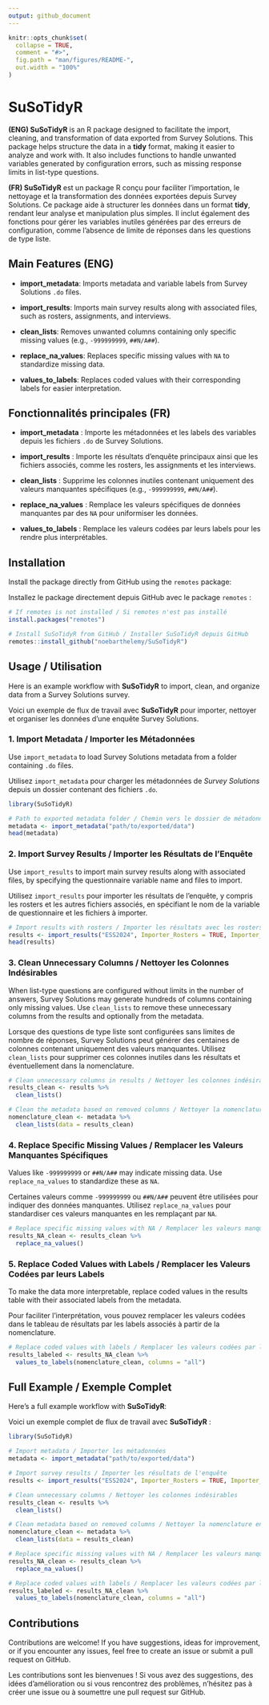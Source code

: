 ```yaml
---
output: github_document
---
```


<!-- README.md is generated from README.Rmd. Please edit that file -->

```r
knitr::opts_chunk$set(
  collapse = TRUE,
  comment = "#>",
  fig.path = "man/figures/README-",
  out.width = "100%"
)
```

# SuSoTidyR

<!-- badges: start -->

<!-- badges: end -->

**(ENG) SuSoTidyR** is an R package designed to facilitate the import, cleaning, and transformation of data exported from Survey Solutions. This package helps structure the data in a **tidy** format, making it easier to analyze and work with. It also includes functions to handle unwanted variables generated by configuration errors, such as missing response limits in list-type questions.

**(FR) SuSoTidyR** est un package R conçu pour faciliter l'importation, le nettoyage et la transformation des données exportées depuis Survey Solutions. Ce package aide à structurer les données dans un format **tidy**, rendant leur analyse et manipulation plus simples. Il inclut également des fonctions pour gérer les variables inutiles générées par des erreurs de configuration, comme l'absence de limite de réponses dans les questions de type liste.

## Main Features (ENG)

-   **import_metadata**: Imports metadata and variable labels from Survey Solutions `.do` files.

-   **import_results**: Imports main survey results along with associated files, such as rosters, assignments, and interviews.

-   **clean_lists**: Removes unwanted columns containing only specific missing values (e.g., `-999999999`, `##N/A##`).

-   **replace_na_values**: Replaces specific missing values with `NA` to standardize missing data.

-   **values_to_labels**: Replaces coded values with their corresponding labels for easier interpretation.

## Fonctionnalités principales (FR)

-   **import_metadata** : Importe les métadonnées et les labels des variables depuis les fichiers `.do` de Survey Solutions.

-   **import_results** : Importe les résultats d’enquête principaux ainsi que les fichiers associés, comme les rosters, les assignments et les interviews.

-   **clean_lists** : Supprime les colonnes inutiles contenant uniquement des valeurs manquantes spécifiques (e.g., `-999999999`, `##N/A##`).

-   **replace_na_values** : Remplace les valeurs spécifiques de données manquantes par des `NA` pour uniformiser les données.

-   **values_to_labels** : Remplace les valeurs codées par leurs labels pour les rendre plus interprétables.

## Installation

Install the package directly from GitHub using the `remotes` package:

Installez le package directement depuis GitHub avec le package `remotes` :

```r
# If remotes is not installed / Si remotes n'est pas installé
install.packages("remotes")

# Install SuSoTidyR from GitHub / Installer SuSoTidyR depuis GitHub
remotes::install_github("noebarthelemy/SuSoTidyR")
```

## Usage / Utilisation

Here is an example workflow with **SuSoTidyR** to import, clean, and organize data from a Survey Solutions survey.

Voici un exemple de flux de travail avec **SuSoTidyR** pour importer, nettoyer et organiser les données d'une enquête Survey Solutions.

### 1. Import Metadata / Importer les Métadonnées

Use `import_metadata` to load Survey Solutions metadata from a folder containing `.do` files.

Utilisez `import_metadata` pour charger les métadonnées de *Survey Solutions* depuis un dossier contenant des fichiers `.do`.\

```r
library(SuSoTidyR)

# Path to exported metadata folder / Chemin vers le dossier de métadonnées exportées
metadata <- import_metadata("path/to/exported/data")
head(metadata)

```

### 2. Import Survey Results / Importer les Résultats de l'Enquête

Use `import_results` to import main survey results along with associated files, by specifying the questionnaire variable name and files to import.

Utilisez `import_results` pour importer les résultats de l'enquête, y compris les rosters et les autres fichiers associés, en spécifiant le nom de la variable de questionnaire et les fichiers à importer.

```r
# Import results with rosters / Importer les résultats avec les rosters
results <- import_results("ESS2024", Importer_Rosters = TRUE, Importer_AssignmentsValues = TRUE)
head(results)

```

### 3. Clean Unnecessary Columns / Nettoyer les Colonnes Indésirables

When list-type questions are configured without limits in the number of answers, Survey Solutions may generate hundreds of columns containing only missing values. Use `clean_lists` to remove these unnecessary columns from the results and optionally from the metadata.

Lorsque des questions de type liste sont configurées sans limites de nombre de réponses, Survey Solutions peut générer des centaines de colonnes contenant uniquement des valeurs manquantes. Utilisez `clean_lists` pour supprimer ces colonnes inutiles dans les résultats et éventuellement dans la nomenclature.\

```r
# Clean unnecessary columns in results / Nettoyer les colonnes indésirables du tableau de résultats
results_clean <- results %>%
  clean_lists()

# Clean the metadata based on removed columns / Nettoyer la nomenclature en fonction des colonnes supprimées
nomenclature_clean <- metadata %>%
  clean_lists(data = results_clean)

```

### 4. Replace Specific Missing Values / Remplacer les Valeurs Manquantes Spécifiques

Values like `-999999999` or `##N/A##` may indicate missing data. Use `replace_na_values` to standardize these as `NA`.

Certaines valeurs comme `-999999999` ou `##N/A##` peuvent être utilisées pour indiquer des données manquantes. Utilisez `replace_na_values` pour standardiser ces valeurs manquantes en les remplaçant par `NA`.\

```r
# Replace specific missing values with NA / Remplacer les valeurs manquantes spécifiques par NA
results_NA_clean <- results_clean %>%
  replace_na_values()

```

### 5. Replace Coded Values with Labels / Remplacer les Valeurs Codées par leurs Labels

To make the data more interpretable, replace coded values in the results table with their associated labels from the metadata.

Pour faciliter l’interprétation, vous pouvez remplacer les valeurs codées dans le tableau de résultats par les labels associés à partir de la nomenclature.

```r
# Replace coded values with labels / Remplacer les valeurs codées par leurs labels
results_labeled <- results_NA_clean %>%
  values_to_labels(nomenclature_clean, columns = "all")

```

## Full Example / Exemple Complet

Here's a full example workflow with **SuSoTidyR**:

Voici un exemple complet de flux de travail avec **SuSoTidyR** :

```r
library(SuSoTidyR)

# Import metadata / Importer les métadonnées
metadata <- import_metadata("path/to/exported/data")

# Import survey results / Importer les résultats de l'enquête
results <- import_results("ESS2024", Importer_Rosters = TRUE, Importer_AssignmentsValues = TRUE)

# Clean unnecessary columns / Nettoyer les colonnes indésirables
results_clean <- results %>%
  clean_lists()

# Clean metadata based on removed columns / Nettoyer la nomenclature en fonction des colonnes supprimées
nomenclature_clean <- metadata %>%
  clean_lists(data = results_clean)

# Replace specific missing values with NA / Remplacer les valeurs manquantes spécifiques par NA
results_NA_clean <- results_clean %>%
  replace_na_values()

# Replace coded values with labels / Remplacer les valeurs codées par leurs labels
results_labeled <- results_NA_clean %>%
  values_to_labels(nomenclature_clean, columns = "all")

```

## Contributions

Contributions are welcome! If you have suggestions, ideas for improvement, or if you encounter any issues, feel free to create an issue or submit a pull request on GitHub.

Les contributions sont les bienvenues ! Si vous avez des suggestions, des idées d’amélioration ou si vous rencontrez des problèmes, n’hésitez pas à créer une issue ou à soumettre une pull request sur GitHub.
